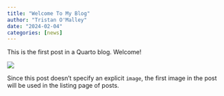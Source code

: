 ```yaml
---
title: "Welcome To My Blog"
author: "Tristan O'Malley"
date: "2024-02-04"
categories: [news]
---
```


This is the first post in a Quarto blog. Welcome!

![](thumbnail.jpg)

Since this post doesn't specify an explicit `image`, the first image in the post will be used in the listing page of posts.
